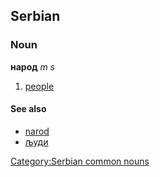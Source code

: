 ==Serbian==
===Noun===
'''народ''' ''m s''
#[[people]]
====See also====
*[[narod]]
*[[људи]]
[[Category:Serbian common nouns]]